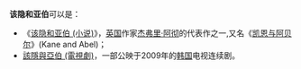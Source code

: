 '''该隐和亚伯'''可以是：

*《[[该隐和亚伯_(小说)|该隐和亚伯 (小说)]]》，[[英国|英国]]作家[[杰弗里·阿彻|杰弗里·阿彻]]的代表作之一,又名《[[凯恩与阿贝尔|凯恩与阿贝尔]]》(Kane and Abel)；
*[[該隱與亞伯_(電視劇)|該隱與亞伯 (電視劇)]]，一部公映于2009年的[[韩国|韩国]]电视连续剧。

{{Disambig|cat=五字作品消歧义}}